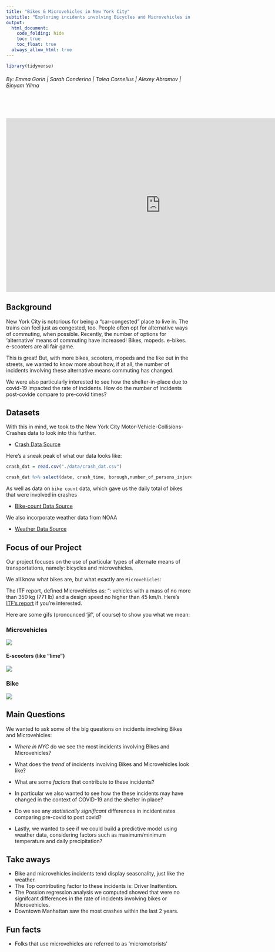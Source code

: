 ```yaml
---
title: "Bikes & Microvehicles in New York City"
subtitle: "Exploring incidents involving Bicycles and Microvehicles in New York City from 2017 to 2020"
output: 
  html_document:
    code_folding: hide
    toc: true
    toc_float: true
  always_allow_html: true
---
```


```r
library(tidyverse)
```

<h6 style="text-align: left;" markdown="1">By: Emma Gorin |  Sarah Conderino |  Talea Cornelius |  Alexey Abramov |  Binyam Yilma </h6>


<br></br>

<center>
<iframe width="840" height="472" src="https://youtu.be/embed/13lw6hl3EJ4" frameborder="0" allow="accelerometer; autoplay; encrypted-media; gyroscope; picture-in-picture" allowfullscreen></iframe>
</center>


## Background


New York City is notorious for being a "car-congested" place to live in. The trains can feel just as congested, too. 
People often opt for alternative ways of commuting, when possible. Recently, the number of options for 'alternative' means of commuting have increased! 
Bikes, mopeds. e-bikes. e-scooters are all fair game. 

This is great! But, with more bikes, scooters, mopeds and the like out in the streets, we wanted to know more about how, if at all, the number of incidents involving these alternative means commuting has changed. 

We were also particularly interested to see how the shelter-in-place due to covid-19 impacted the rate of incidents. How do the number of incidents post-covide compare to pre-covid times? 





## Datasets


With this in mind, we took to the New York City Motor-Vehicle-Collisions-Crashes data to look into this further.

* [Crash Data Source](https://data.cityofnewyork.us/Public-Safety/Motor-Vehicle-Collisions-Crashes/h9gi-nx95)


Here's a sneak peak of what our data looks like:

```r
crash_dat = read.csv("./data/crash_dat.csv")

crash_dat %>% select(date, crash_time, borough,number_of_persons_injured, contributing_factor_vehicle_1) %>% head(6) %>% knitr::kable()
```



As well as data on `bike count` data, which gave us the daily total of bikes that were involved in crashes


* [Bike-count Data Source](https://data.cityofnewyork.us/Public-Safety/EMS-Incident-Dispatch-Data/76xm-jjuj)





We also incorporate weather data from NOAA 

* [Weather Data Source](https://www.noaa.gov)




## Focus of our Project

Our project focuses on the use of particular types of alternate means of transportations, namely: bicycles and microvehicles. 

We all know what bikes are, but what exactly are `Microvehicles`: 

The ITF report, defined Microvehicles as: “: vehicles with a mass of no more than 350 kg (771 lb) and a design speed no higher than 45 km/h. Here's [ITF's report](https://data.cityofnewyork.us) if you're interested. 

Here are some gifs (pronounced 'jif', of course) to show you what we mean:

### Microvehicles


![](https://media.giphy.com/media/S0w2pBxWWJroc/giphy.gif)

#### E-scooters (like "lime")

![](https://media.giphy.com/media/lnDq08VgGZPO0ZU8zw/giphy.gif)


### Bike

![](https://media.giphy.com/media/dZLKaImwWkc12rzEoO/giphy.gif)

## Main Questions

We wanted to ask some of the big questions on incidents involving Bikes and Microvehicles: 

- *Where in  NYC* do we see the most incidents involving Bikes and Microvehicles?

- What does the *trend* of incidents involving Bikes and Microvehicles look like? 

- What are some *factors* that contribute to these incidents?

- In particular we also wanted to see how the these incidents may have changed in the context of COVID-19 and the shelter in place?

- Do we see any *statistically significant* differences in incident rates comparing pre-covid to post covid? 

- Lastly, we wanted to see if we could build a predictive model using weather data, considering factors such as maximum/minimum temperature and daily precipitation? 


## Take aways

- Bike and microvehicles incidents tend display seasonality, just like the weather. 
- The Top contributing factor to these incidents is: Driver Inattention. 
- The Possion regression analysis we computed showed that were no signifcant differences in the rate of incidents involving bikes or Microvehicles. 
- Downtown Manhattan saw the most crashes within the last 2 years. 

## Fun facts

- Folks that use microvehicles are referred to as 'micromotorists'

